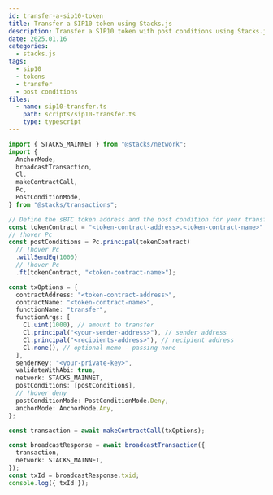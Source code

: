 ```yaml
---
id: transfer-a-sip10-token
title: Transfer a SIP10 token using Stacks.js
description: Transfer a SIP10 token with post conditions using Stacks.js.
date: 2025.01.16
categories:
  - stacks.js
tags:
  - sip10
  - tokens
  - transfer
  - post conditions
files:
  - name: sip10-transfer.ts
    path: scripts/sip10-transfer.ts
    type: typescript
---
```


```typescript
import { STACKS_MAINNET } from "@stacks/network";
import {
  AnchorMode,
  broadcastTransaction,
  Cl,
  makeContractCall,
  Pc,
  PostConditionMode,
} from "@stacks/transactions";

// Define the sBTC token address and the post condition for your transfer
const tokenContract = "<token-contract-address>.<token-contract-name>";
// !hover Pc
const postConditions = Pc.principal(tokenContract)
  // !hover Pc
  .willSendEq(1000)
  // !hover Pc
  .ft(tokenContract, "<token-contract-name>");

const txOptions = {
  contractAddress: "<token-contract-address>",
  contractName: "<token-contract-name>",
  functionName: "transfer",
  functionArgs: [
    Cl.uint(1000), // amount to transfer
    Cl.principal("<your-sender-address>"), // sender address
    Cl.principal("<recipients-address>"), // recipient address
    Cl.none(), // optional memo - passing none
  ],
  senderKey: "<your-private-key>",
  validateWithAbi: true,
  network: STACKS_MAINNET,
  postConditions: [postConditions],
  // !hover deny
  postConditionMode: PostConditionMode.Deny,
  anchorMode: AnchorMode.Any,
};

const transaction = await makeContractCall(txOptions);

const broadcastResponse = await broadcastTransaction({
  transaction,
  network: STACKS_MAINNET,
});
const txId = broadcastResponse.txid;
console.log({ txId });
```